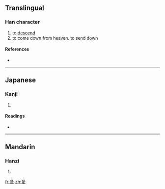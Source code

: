 ==Translingual==

===Han character===
{{Han char|rn=34|rad=夂|as=03|sn=6|four=|canj=竹水手 (HEQ), X竹水手 (XHEQ)}}

# to [[descend]]
# to come down from heaven. to send down

====References====
* {{Han ref|kx=0244.200|dkj=05695|dj=0485.050|hdz=20868.040|uh=5905|ud=22789}}

----

==Japanese==

===Kanji===
{{ja-kanji|grade=|rs=夂03}}

# {{defn|Japanese}}

====Readings====
* {{ja-readings|on=[[こう]] (kō)|kun=[[おおりる]] (ooriru), [[おおろす]] (oorosu), [[ふうる]] (fuuru)}}

----

==Mandarin==

===Hanzi===
{{cmn-hanzi|pin=[[fù]] ([[fu4]]), [[jiàng]] ([[jiang4]])|wg=fu<sup>4</sup>, chiang<sup>4</sup>}}

# {{defn|Mandarin}}

[[fr:夅]]
[[zh:夅]]